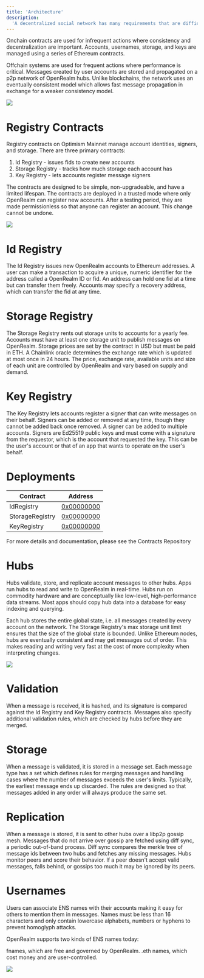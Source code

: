 ```yaml
---
title: 'Architecture'
description:
  'A decentralized social network has many requirements that are difficult to meet in a single system. Users must be able to create, own, and transfer accounts in a decentralized manner. Messages they create must propagate in near real-time and are often issued at high volumes. Meeting these goals is only possible using a hybrid architecture that mixes onchain and offchain systems.'
---
```


Onchain contracts are used for infrequent actions where consistency and decentralization are important. Accounts, usernames, storage, and keys are managed using a series of Ethereum contracts.

Offchain systems are used for frequent actions where performance is critical. Messages created by user accounts are stored and propagated on a p2p network of OpenRealm hubs. Unlike blockchains, the network uses an eventually consistent model which allows fast message propagation in exchange for a weaker consistency model.


![](images/network.png)

# Registry Contracts 

Registry contracts on Optimism Mainnet manage account identities, signers, and storage. There are three primary contracts:

1. Id Registry - issues fids to create new accounts
2. Storage Registry - tracks how much storage each account has
3. Key Registry - lets accounts register message signers

The contracts are designed to be simple, non-upgradeable, and have a limited lifespan. The contracts are deployed in a trusted mode where only OpenRealm can register new accounts. After a testing period, they are made permissionless so that anyone can register an account. This change cannot be undone.

![](/images/registry.png)

# Id Registry

The Id Registry issues new OpenRealm accounts to Ethereum addresses. A user can make a transaction to acquire a unique, numeric identifier for the address called a OpenRealm ID or fid. An address can hold one fid at a time but can transfer them freely. Accounts may specify a recovery address, which can transfer the fid at any time.

# Storage Registry

The Storage Registry rents out storage units to accounts for a yearly fee. Accounts must have at least one storage unit to publish messages on OpenRealm. Storage prices are set by the contract in USD but must be paid in ETH. A Chainlink oracle determines the exchange rate which is updated at most once in 24 hours. The price, exchange rate, available units and size of each unit are controlled by OpenRealm and vary based on supply and demand.

# Key Registry

The Key Registry lets accounts register a signer that can write messages on their behalf. Signers can be added or removed at any time, though they cannot be added back once removed. A signer can be added to multiple accounts. Signers are Ed25519 public keys and must come with a signature from the requestor, which is the account that requested the key. This can be the user's account or that of an app that wants to operate on the user's behalf.

# Deployments 

| Contract                  | Address                                                                                                                          |
| ------------------------- | -------------------------------------------------------------------------------------------------------------------------------- |
| IdRegistry                | [0x00000000](https://optimistic.etherscan.io/address/) |
| StorageRegistry           | [0x00000000](https://optimistic.etherscan.io/address/) |
| KeyRegistry               | [0x00000000](https://optimistic.etherscan.io/address/) |


For more details and documentation, please see the Contracts Repository 

# Hubs

Hubs validate, store, and replicate account messages to other hubs. Apps run hubs to read and write to OpenRealm in real-time. Hubs run on commodity hardware and are conceptually like low-level, high-performance data streams. Most apps should copy hub data into a database for easy indexing and querying.

Each hub stores the entire global state, i.e. all messages created by every account on the network. The Storage Registry's max storage unit limit ensures that the size of the global state is bounded. Unlike Ethereum nodes, hubs are eventually consistent and may get messages out of order. This makes reading and writing very fast at the cost of more complexity when interpreting changes.

![](/images/hub.png)

# Validation

When a message is received, it is hashed, and its signature is compared against the Id Registry and Key Registry contracts. Messages also specify additional validation rules, which are checked by hubs before they are merged.

# Storage

When a message is validated, it is stored in a message set. Each message type has a set which defines rules for merging messages and handling cases where the number of messages exceeds the user's limits. Typically, the earliest message ends up discarded. The rules are designed so that messages added in any order will always produce the same set.

# Replication

When a message is stored, it is sent to other hubs over a libp2p gossip mesh. Messages that do not arrive over gossip are fetched using diff sync, a periodic out-of-band process. Diff sync compares the merkle tree of message ids between two hubs and fetches any missing messages. Hubs monitor peers and score their behavior. If a peer doesn't accept valid messages, falls behind, or gossips too much it may be ignored by its peers.

# Usernames 

Users can associate ENS names with their accounts making it easy for others to mention them in messages. Names must be less than 16 characters and only contain lowercase alphabets, numbers or hyphens to prevent homoglyph attacks.

OpenRealm supports two kinds of ENS names today:

fnames, which are free and governed by OpenRealm.
.eth names, which cost money and are user-controlled.

![](/images/fnames.png)
